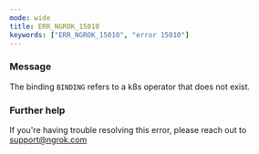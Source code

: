 ```yaml
---
mode: wide
title: ERR_NGROK_15010
keywords: ["ERR_NGROK_15010", "error 15010"]
---
```


### Message

The binding `BINDING` refers to a k8s operator that does not exist.

### Further help

If you're having trouble resolving this error, please reach out to [support@ngrok.com](mailto:support@ngrok.com?subject=Help%20with%20ERR_NGROK_15010)
